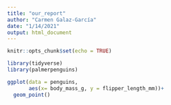 ```yaml
---
title: "our_report"
author: "Carmen Galaz-García"
date: "1/14/2021"
output: html_document
---
```


```r
knitr::opts_chunk$set(echo = TRUE)

library(tidyverse)
library(palmerpenguins)
```



```r
ggplot(data = penguins, 
       aes(x= body_mass_g, y = flipper_length_mm))+
  geom_point()
```

